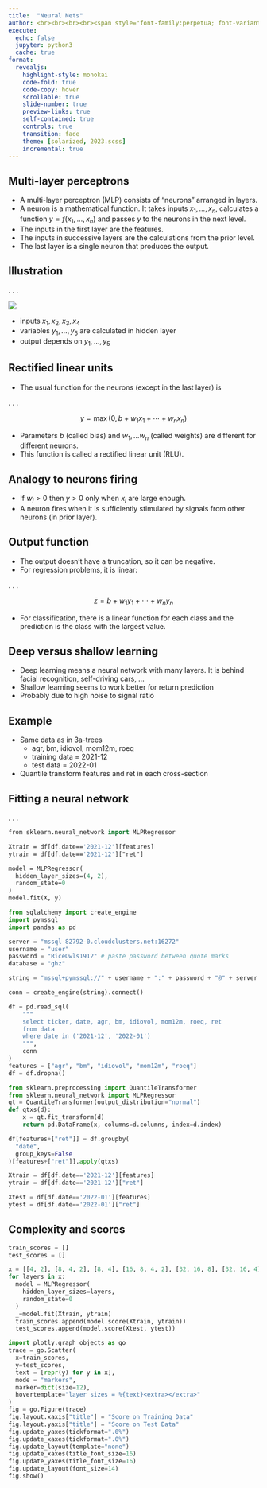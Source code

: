 ```yaml
---
title:  "Neural Nets"
author: <br><br><br><br><span style="font-family:perpetua; font-variant:small-caps; color:#606060;">Kerry Back</span><br><br><img src="RiceBusiness-transparent-logo-sm.png"  height=80>
execute:
  echo: false
  jupyter: python3
  cache: true
format: 
  revealjs:
    highlight-style: monokai
    code-fold: true
    code-copy: hover
    scrollable: true
    slide-number: true
    preview-links: true
    self-contained: true
    controls: true
    transition: fade
    theme: [solarized, 2023.scss]
    incremental: true
---
```



## Multi-layer perceptrons

* A multi-layer perceptron (MLP) consists of "neurons" arranged in layers.
* A neuron is a mathematical function.  It takes inputs $x_1, \ldots, x_n$, calculates a function $y=f(x_1, \ldots, x_n)$ and passes $y$ to the neurons in the next level.
* The inputs in the first layer are the features.
* The inputs in successive layers are the calculations from the prior level. 
* The last layer is a single neuron that produces the output.

## Illustration

. . .

::: {layout="[70, 30]"}

![](neuralnet.png)

* inputs $x_1, x_2, x_3, x_4$
* variables $y_1, \ldots, y_5$  are calculated in hidden layer
* output depends on $y_1, \ldots, y_5$

:::







## Rectified linear units

- The usual function for the neurons (except in the last layer) is 

. . .

$$ y = \max(0,b+w_1x_1 + \cdots + w_nx_n)$$

- Parameters $b$ (called bias) and $w_1, \ldots w_n$ (called weights) are different for different neurons. 
- This function is called a rectified linear unit (RLU).  


## Analogy to neurons firing

- If $w_i>0$ then $y>0$ only when $x_i$ are large enough. 
- A neuron  fires when it is sufficiently stimulated by signals from other neurons (in prior layer).

## Output function

- The output doesn't have a truncation, so it can be negative.
- For regression problems, it is linear:

. . .

$$z = b+w_1y_1 + \cdots + w_ny_n$$ 

- For classification, there is a linear function for each class and the prediction is the class with the largest value.

## Deep versus shallow learning

- Deep learning means a neural network with  many layers.  It is behind facial recognition, self-driving cars, ...
- Shallow learning seems to work better for return prediction
- Probably due to high noise to signal ratio


## Example

- Same data as in 3a-trees
  - agr, bm, idiovol, mom12m, roeq
  - training data = 2021-12
  - test data = 2022-01
- Quantile transform features and ret in each cross-section

## Fitting a neural network

. . .


```.p
from sklearn.neural_network import MLPRegressor

Xtrain = df[df.date=='2021-12'][features]
ytrain = df[df.date=='2021-12']["ret"]

model = MLPRegressor(
  hidden_layer_sizes=(4, 2),
  random_state=0
)
model.fit(X, y)
```


```python
from sqlalchemy import create_engine
import pymssql
import pandas as pd

server = "mssql-82792-0.cloudclusters.net:16272"
username = "user"
password = "RiceOwls1912" # paste password between quote marks
database = "ghz"

string = "mssql+pymssql://" + username + ":" + password + "@" + server + "/" + database

conn = create_engine(string).connect()

df = pd.read_sql(
    """
    select ticker, date, agr, bm, idiovol, mom12m, roeq, ret
    from data
    where date in ('2021-12', '2022-01')
    """, 
    conn
)
features = ["agr", "bm", "idiovol", "mom12m", "roeq"]
df = df.dropna()
```



```python
from sklearn.preprocessing import QuantileTransformer
from sklearn.neural_network import MLPRegressor
qt = QuantileTransformer(output_distribution="normal")
def qtxs(d):
    x = qt.fit_transform(d)
    return pd.DataFrame(x, columns=d.columns, index=d.index)

df[features+["ret"]] = df.groupby(
  "date", 
  group_keys=False
)[features+["ret"]].apply(qtxs)

Xtrain = df[df.date=='2021-12'][features]
ytrain = df[df.date=='2021-12']["ret"]

Xtest = df[df.date=='2022-01'][features]
ytest = df[df.date=='2022-01']["ret"]
```

## Complexity and scores

```python
train_scores = []
test_scores = []

x = [[4, 2], [8, 4, 2], [8, 4], [16, 8, 4, 2], [32, 16, 8], [32, 16, 4], [16, 8], [8, 8, 8], [16, 16, 16], [32, 16, 8, 4, 2]]
for layers in x:
  model = MLPRegressor(
    hidden_layer_sizes=layers,
    random_state=0
  )
  _=model.fit(Xtrain, ytrain)
  train_scores.append(model.score(Xtrain, ytrain))
  test_scores.append(model.score(Xtest, ytest))
```

```python
import plotly.graph_objects as go
trace = go.Scatter(
  x=train_scores,
  y=test_scores,
  text = [repr(y) for y in x],
  mode = "markers",
  marker=dict(size=12),
  hovertemplate="layer sizes = %{text}<extra></extra>"
)
fig = go.Figure(trace)
fig.layout.xaxis["title"] = "Score on Training Data"
fig.layout.yaxis["title"] = "Score on Test Data"
fig.update_yaxes(tickformat=".0%")
fig.update_xaxes(tickformat=".0%")
fig.update_layout(template="none")
fig.update_xaxes(title_font_size=16)
fig.update_yaxes(title_font_size=16)
fig.update_layout(font_size=14)
fig.show()
```